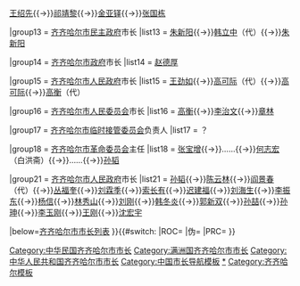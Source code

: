 {{Navbox 
|name  = 齐齐哈尔市市长
|title = [[齐齐哈尔市]][[齐齐哈尔市市长列表|市长]]
|above = [[齐齐哈尔市政府]]
|state = {{{state|collapsed}}}
|selected = {{{1}}}
|groupstyle = text-align:left;

|group2 = 附：{{Flagicon|ROC|1912}} [[黑龙江省城市政公所]]所长
|list2  = [[刘德权]]

|group4 = {{nowrap begin}}附：{{Flagicon|ROC}} [[黑龙江省城兼商埠市政局]]局长{{nowrap end}}
|list4  = ？

|group8 = 附：{{Flagicon|Manchukuo}} [[黑龙江省城市政局]]局长
|list8  = [[金宪立]]

|group10 = 附：{{Flagicon|Manchukuo}} [[齐齐哈尔市政局]]局长
|list10  = [[杨乃时]]（暂兼）

|group12 = {{Flagicon|Manchukuo}} [[齐齐哈尔市公署]]市长
|list12  = [[杨乃时]]{{→}}[[王绍先]]{{→}}[[祁靖黎]]{{→}}[[金亚铎]]{{→}}[[张国栋 (民国)|张国栋]]

|group13 = {{Flagicon|ROC}} [[齐齐哈尔市民主政府]]市长
|list13  = [[朱新阳]]{{→}}[[韩立中]]（代）{{→}}[[朱新阳]]

|group14 = {{Flagicon|ROC}} [[齐齐哈尔市政府]]市长
|list14  = [[赵德厚]]

|group15 = {{Flagicon|PRC}} [[齐齐哈尔市人民政府]]市长
|list15  = [[王劲如]]{{→}}[[高可际]]（代）{{→}}[[高可际]]{{→}}[[高衡]]（代）

|group16 = {{Flagicon|PRC}} [[齐齐哈尔市人民委员会]]市长
|list16  = [[高衡]]{{→}}[[李治文]]{{→}}[[章林]]

|group17 = {{Flagicon|PRC}} [[齐齐哈尔市临时接管委员会]]负责人
|list17  = ？

|group18 = {{Flagicon|PRC}} [[齐齐哈尔市革命委员会]]主任
|list18  = [[张宝增]]{{→}}……{{→}}[[何志宏]]（白洪斋）{{→}}……{{→}}[[孙韬]]

|group21 = {{Flagicon|PRC}} [[齐齐哈尔市人民政府]]市长
|list21  = [[孙韬]]{{→}}[[陈云林]]{{→}}[[阎景春]]（代）{{→}}[[丛福奎]]{{→}}[[刘霖季]]{{→}}[[索长有]]{{→}}[[迟建福]]{{→}}[[刘海生 (1949年)|刘海生]]{{→}}[[李振东]]{{→}}[[杨信 (1950年)|杨信]]{{→}}[[林秀山]]{{→}}[[刘刚 (1957年)|刘刚]]{{→}}[[韩冬炎]]{{→}}[[郭新双]]{{→}}[[孙喆]]{{→}}[[孙珅]]{{→}}[[李玉刚 (1965年)|李玉刚]]{{→}}[[王刚 (1971年)|王刚]]{{→}}[[沈宏宇]]

|below=[[齐齐哈尔市市长列表]]
}}{{#switch:{{{1}}}
|ROC=[[Category:中华民国齐齐哈尔市市长]]
|伪=[[Category:满洲国齐齐哈尔市市长]]
|PRC=[[Category:中华人民共和国齐齐哈尔市市长]]
}}<noinclude>   
[[Category:中国市长导航模板]]
[[Category:齐齐哈尔市市长|*]]
[[Category:齐齐哈尔模板]]
</noinclude>